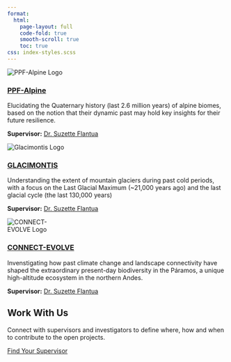 ```yaml
---
format:
  html:
    page-layout: full
    code-fold: true
    smooth-scroll: true
    toc: true
css: index-styles.scss
---
```


```{=html}
<section class="grid-section">
    <!-- Grid of Cards -->
    <div class="grid">
      <div class="card">
        <img src="img/ppfalpine.png" alt="PPF-Alpine Logo" style="max-width: 28%; height: auto; object-fit: contain;">
        <h3><a href="https://mountainsinmotion.w.uib.no/research/">PPF-Alpine</a></h3>
        <p>Elucidating the Quaternary history (last 2.6 million years) of alpine biomes, based on the notion that their dynamic past may hold key insights for their future resilience.</p>
        <p><strong>Supervisor:</strong> <a href="suzette.html">Dr. Suzette Flantua</a></p>
      </div>

      <div class="card">
        <img src="img/glacimontis.PNG" alt="Glacimontis Logo" style="max-width: 28%; height: auto; object-fit: contain;">
        <h3><a href="https://mountainsinmotion.w.uib.no/research/">GLACIMONTIS</a></h3>
        <p>Understanding the extent of mountain glaciers during past cold periods, with a focus on the Last Glacial Maximum (~21,000 years ago) and the last glacial cycle (the last 130,000 years)</p>
        <p><strong>Supervisor:</strong> <a href="suzette.html">Dr. Suzette Flantua</a></p>
      </div>

      <div class="card">
        <img src="img/connectevolve.jpg" alt="CONNECT-EVOLVE Logo" style="max-width: 28%; height: auto; object-fit: contain;">
        <h3><a href="https://mountainsinmotion.w.uib.no/research/">CONNECT-EVOLVE</a></h3>
        <p>Invenstigating how past climate change and landscape connectivity have shaped the extraordinary present-day biodiversity in the Páramos, a unique high-altitude ecosystem in the northern Andes.</p>
        <p><strong>Supervisor:</strong> <a href="suzette.html">Dr. Suzette Flantua</a></p>
      </div>
    </div>

    <!-- Call to Action -->
    <div class="cta-section">
      <h2>Work With Us</h2>
      <p>Connect with supervisors and investigators to define where, how and when to contribute to the open projects.</p>
      <a href="teammembers.html" class="cta-button">Find Your Supervisor</a>
    </div>
  </div>
</section>
```